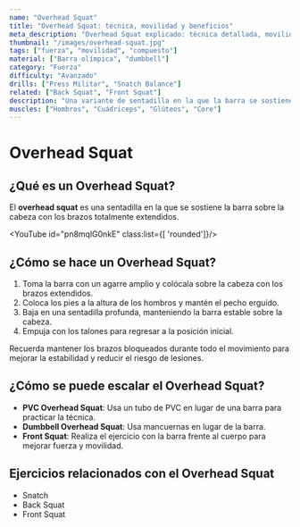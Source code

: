```yaml
---
name: "Overhead Squat"
title: "Overhead Squat: técnica, movilidad y beneficios"
meta_description: "Overhead Squat explicado: técnica detallada, movilidad necesaria y beneficios clave de esta variante exigente de sentadilla."
thumbnail: "/images/overhead-squat.jpg"
tags: ["fuerza", "movilidad", "compuesto"]
material: ["Barra olímpica", "dumbbell"]
category: "Fuerza"
difficulty: "Avanzado"
drills: ["Press Militar", "Snatch Balance"]
related: ["Back Squat", "Front Squat"]
description: "Una variante de sentadilla en la que la barra se sostiene sobre la cabeza, requiriendo movilidad, fuerza y coordinación."
muscles: ["Hombros", "Cuádriceps", "Glúteos", "Core"]
---
```


# Overhead Squat
## ¿Qué es un Overhead Squat?
El **overhead squat** es una sentadilla en la que se sostiene la barra sobre la cabeza con los brazos totalmente extendidos.

<YouTube id="pn8mqlG0nkE" class:list={[ 'rounded']}/>

## ¿Cómo se hace un Overhead Squat?
1. Toma la barra con un agarre amplio y colócala sobre la cabeza con los brazos extendidos.
2. Coloca los pies a la altura de los hombros y mantén el pecho erguido.
3. Baja en una sentadilla profunda, manteniendo la barra estable sobre la cabeza.
4. Empuja con los talones para regresar a la posición inicial.

Recuerda mantener los brazos bloqueados durante todo el movimiento para mejorar la estabilidad y reducir el riesgo de lesiones.


## ¿Cómo se puede escalar el Overhead Squat?
- **PVC Overhead Squat**: Usa un tubo de PVC en lugar de una barra para practicar la técnica.
- **Dumbbell Overhead Squat**: Usa mancuernas en lugar de la barra.
- **Front Squat**: Realiza el ejercicio con la barra frente al cuerpo para mejorar fuerza y movilidad.

## Ejercicios relacionados con el Overhead Squat
- Snatch
- Back Squat
- Front Squat